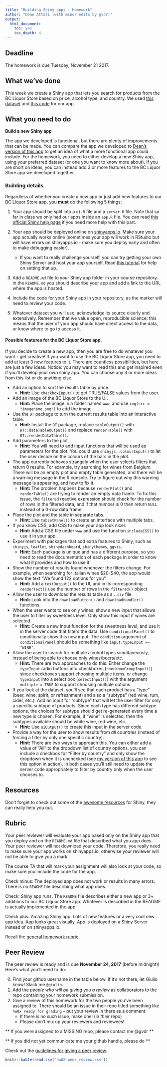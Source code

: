```yaml
---
title: "Building Shiny apps - Homework"
author: "Dean Attali (with minor edits by gvdr)"
output:
  html_document:
    toc: yes
    toc_depth: 4
---
```


## Deadline

The homework is due Tuesday, November 21 2017.

## What we've done

This week we create a Shiny app that lets you search for products from the BC Liquor Store based on price, alcohol type, and country. We used [this dataset](https://github.com/STAT545-UBC/STAT545-UBC.github.io/blob/master/shiny_supp/2016/bcl-data.csv) and [this code](./shiny01_activity.html#final-shiny-app-code) for our app.

## What you need to do

**Build a new Shiny app**

The app we developed is functional, but there are plenty of improvements that can be made. You can compare the app we developed to [Dean's version of this app](http://daattali.com/shiny/bcl/) to get an idea of what a more functional app could include. For the homework, you need to either develop a new Shiny app, using your preferred dataset (or one you want to know more about). If you are short on ideas, you can instead add 3 or more features to the BC Liquor Store app we developed together.

### Building details

Regardless of whether you create a new app or just add new features to our BC Liquor Store app, you **must** do the following 5 things:

1. Your app should be split into a `ui.R` file and a `server.R` file. Note that so far in class we only had our apps inside an `app.R` file. You can read [this official Shiny help page](http://shiny.rstudio.com/articles/app-formats.html) if you need more help with this part.

2. Your app should be deployed online on [shinyapps.io](http://www.shinyapps.io). Make sure your app actually works online (sometimes your app will work in RStudio but will have errors on shinyapps.io - make sure you deploy early and often to make debugging easier).
    - If you want to really challenge yourself, you can try getting your own Shiny Server and host your app yourself. Read [this tutorial](http://deanattali.com/2015/05/09/setup-rstudio-shiny-server-digital-ocean/) for help on setting that up.

3. Add a `README.md` file to your Shiny app folder in your course repository. In the `README.md` you should describe your app and add a link to the URL where the app is hosted.

4. Include the code for your Shiny app in your repository, as the marker will need to review your code.

5. Whatever dataset you will use, acknowledge its source clearly and extensively. Remember that we value open, reproducible science: this means that the user of your app should have direct access to the data, or know where to go to access it.

#### Possible features for the BC Liquor Store app.

If you decide to create a new app, then you are free to do whatever you want - get creative! If you want to use the BC Liquor Store app, you need to add at least 3 new features to it. There are countless possibilities, but here are just a few ideas. Notice: you may want to read this and get inspired even if you'll develop your own shiny app. You can choose any 3 or more ideas from this list or do anything else.

- Add an option to sort the results table by price.
    - **Hint:** Use `checkboxInput()` to get TRUE/FALSE values from the user.

- Add an image of the BC Liquor Store to the UI.
    - **Hint:** Place the image in a folder named `www`, and use `img(src = "imagename.png")` to add the image.

- Use the `DT` package to turn the current results table into an interactive table.
    - **Hint:** Install the `DT` package, replace `tableOutput()` with `DT::dataTableOutput()` and replace `renderTable()` with `DT::renderDataTable()`.

- Add parameters to the plot.
    - **Hint:** You will need to add input functions that will be used as parameters for the plot. You could use `shinyjs::colourInput()` to let the user decide on the colours of the bars in the plot.

- The app currently behaves strangely when the user selects filters that return 0 results. For example, try searching for wines from Belgium. There will be an empty plot and empty table generated, and there will be a warning message in the R console. Try to figure out why this warning message is appearing, and how to fix it.
    - **Hint:** The problem happens because `renderPlot()` and `renderTable()` are trying to render an empty data frame. To fix this issue, the `filtered` reactive expression should check for the number of rows in the filtered data, and if that number is 0 then return `NULL` instead of a 0-row data frame.

- Place the plot and the table in separate tabs.
    - **Hint:** Use `tabsetPanel()` to create an interface with multiple tabs.

- If you know CSS, add CSS to make your app look nicer.
    - **Hint:** Add a CSS file under `www` and use the function `includeCSS()` to use it in your app.

- Experiment with packages that add extra features to Shiny, such as `shinyjs`, `leaflet`, `shinydashboard`, `shinythemes`, `ggvis`.
    - **Hint:** Each package is unique and has a different purpose, so you need to read the documentation of each package in order to know what it provides and how to use it.

- Show the number of results found whenever the filters change. For example, when searching for Italian wines $20-$40, the app would show the text "We found 122 options for you".
    - **Hint:** Add a `textOutput()` to the UI, and in its corresponding `renderText()` use the number of rows in the `filtered()` object.

- Allow the user to download the results table as a .`.csv` file.
    - **Hint:** Look into the `downloadButton()` and `downloadHandler()` functions.

- When the user wants to see only wines, show a new input that allows the user to filter by sweetness level. Only show this input if wines are selected.
    - **Hint:** Create a new input function for the sweetness level, and use it in the server code that filters the data. Use `conditionalPanel()` to conditionally show this new input. The `condition` argument of `conditionalPanel` should be something like `input.typeInput == "WINE"`.

- Allow the user to search for multiple alcohol types simultaneously, instead of being able to choose only wines/beers/etc.
    - **Hint:** There are two approaches to do this. Either change the `typeInput` radio buttons into checkboxes (`checkboxGroupInput()`) since checkboxes support choosing multiple items, or change `typeInput` into a select box (`selectInput()`) with the argument `multiple = TRUE` to support choosing multiple options.

- If you look at the dataset, you'll see that each product has a "type" (beer, wine, spirit, or refreshment) and also a "subtype" (red wine, rum, cider, etc.). Add an input for "subtype" that will let the user filter for only a specific subtype of products. Since each type has different subtype options, the choices for subtype should get re-generated every time a new type is chosen. For example, if "wine" is selected, then the subtypes available should be white wine, red wine, etc.
    - **Hint:** Use `uiOutput()` to create this input in the server code.

- Provide a way for the user to show results from *all* countries (instead of forcing a filter by only one specific country).
    - **Hint:** There are two ways to approach this. You can either add a value of "All" to the dropdown list of country options, you can include a checkbox for "Filter by country" and only show the dropdown when it is unchecked (see [my version of this app](http://daattali.com/shiny/bcl/) to see this option in action). In both cases you'll still need to update the server code appropriately to filter by country only when the user chooses to.

## Resources

Don't forget to check out some of the [awesome resources](./shiny01_activity.html#resources) for Shiny, they can really help you out.

## Rubric

Your peer reviewer will evaluate your app based only on the Shiny app that you deploy and on the `README.md` file that described what you app does. Your peer reviewer will not download your code. Therefore, you really need to make sure your app works on shinyapps.io, otherwise your reviewer will not be able to give you a mark.

The course TA that will mark your assignment will also look at your code, so make sure you include the code for the app.

Check minus: The deployed app does not work or results in many errors. There is no `README` file describing what app does.

Check: Shiny app runs. The `README` file describes either a new app or 3+ additions to our BC Liquor Store app. Whatever is described in the README is actually implemented in the app.

Check plus: Amazing Shiny app. Lots of new features or a very cool new app idea. App looks great visually. App is deployed on a Shiny Server instead of on shinyapps.io.

Recall the [general homework rubric](http://stat545-ubc.github.io/peer-review01_marking-rubric.html).

## Peer Review


The peer review is ready and is due __November 24, 2017__ (before midnight)! Here's what you'll need to do:

0. Find your github username in the table below. If it's not there, let Giulio know! Slack me `@giulio`.
1. Add the _people who will be giving you a review_ as collaborators to the repo containing your homework submission.
2. Give a review of this homework for the two people you've been assigned to. There should be an issue in their repo titled something like `hw0x ready for grading` -- put your review in there as a comment.
    - If there is no such issue, make one! (in _their_ repo)
    - Please don't mix up your reviewers and reviewees!

** If you were assigned to a MISSING repo, please contact me @gvdr **

** If you did not yet communicate me your github handle, please do **

Check out the [guidelines for giving a peer review](http://stat545.com/peer-review02_peer-evaluation-guidelines.html).

```r
knitr::kable(read.csv("hw08-peer_review.csv"))
```